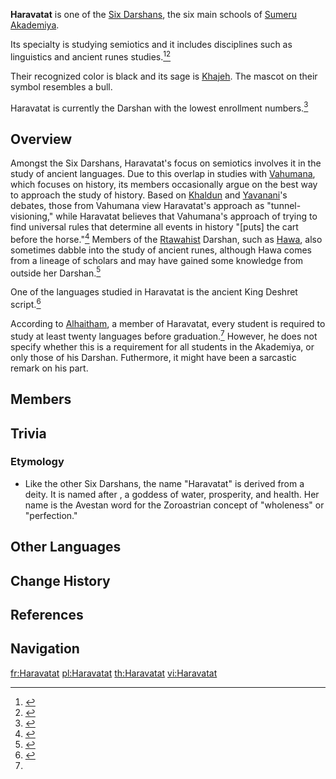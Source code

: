 {{Faction Infobox
|image        = Sumeru Akademiya Haravatat.png
|region       = Sumeru
|affiliation  = [[Sumeru Akademiya]]
}}
'''Haravatat''' is one of the [[Sumeru Akademiya#The Six Darshans|Six Darshans]], the six main schools of [[Sumeru Akademiya]].

Its specialty is studying semiotics and it includes disciplines such as linguistics and ancient runes studies.<ref name="I, Researcher">{{Ref/NPC|Hosseini|s=3}}</ref><ref>{{Ref/NPC|Sitt}}</ref>

Their recognized color is black and its sage is [[Khajeh]]. The mascot on their symbol resembles a bull.

Haravatat is currently the Darshan with the lowest enrollment numbers.<ref>{{Ref/VO|Faruzan|Something to Share: Haravatat}}</ref>

==Overview==
{{Quote|For example, my Darshan, Haravatat, focuses on linguistics, but we seldom discuss literature. Instead, we spend a lot of time studying syntax and structure.|[[Gregor]], daytime dialogue}}

Amongst the Six Darshans, Haravatat's focus on semiotics involves it in the study of ancient languages. Due to this overlap in studies with [[Vahumana]], which focuses on history, its members occasionally argue on the best way to approach the study of history. Based on [[Khaldun]] and [[Yavanani]]'s debates, those from Vahumana view Haravatat's approach as "tunnel-visioning," while Haravatat believes that Vahumana's approach of trying to find universal rules that determine all events in history "[puts] the cart before the horse."<ref>{{Ref/NPC|Khaldun}}</ref> Members of the [[Rtawahist]] Darshan, such as [[Hawa]], also sometimes dabble into the study of ancient runes, although Hawa comes from a lineage of scholars and may have gained some knowledge from outside her Darshan.<ref>{{Ref/NPC|Hawa}}</ref>

One of the languages studied in Haravatat is the ancient King Deshret script.<ref name="SSD">{{Ref/Quest|Secret of the Scorching Desert}}</ref>

According to [[Alhaitham]], a member of Haravatat, every student is required to study at least twenty languages before graduation.<ref name="SSD" /> However, he does not specify whether this is a requirement for all students in the Akademiya, or only those of his Darshan. Futhermore, it might have been a sarcastic remark on his part.

==Members==
{{Specific Characters by Category List|Haravatat|2
|separate_character=Khajeh
|separate_characters_description=[[Khajeh]] was the Sage of Haravatat.
|list_descriptor=who are part of Haravatat
}}

==Trivia==
===Etymology===
* Like the other Six Darshans, the name "Haravatat" is derived from a {{w|Zoroastianism|Zoroastrian}} deity. It is named after {{w|Haurvatat}}, a goddess of water, prosperity, and health. Her name is the Avestan word for the Zoroastrian concept of "wholeness" or "perfection."

==Other Languages==
{{Other Languages
|en      = Haravatat
|zhs     = 知论派 / 室罗婆耽
|zhs_rm  = Zhīlùn-pài / Shìluōpódān
|zht     = 知論派 / 室羅婆耽
|zht_rm  = Zhīlùn-pài / Shìluōpódān
|zh_tl   = School of Knowledge
|ja      = サルヴァタット / 知論派<ref>YouTube: [https://youtu.be/-ymQCWhGQfY {{ja|【原神】スメールプレビュー動画03&mdash;&mdash;聡明なる序曲}}] (Official subtitles)</ref>
|ja_rm   = Saruvatatto / Chironha{{Assumed}}
|ja_tl   = Haravatat / School of Knowledge{{Sino}}
|ko      = 지론파 / 하라바타트
|ko_rm   = Jironpa / Harabatateu
|ko_tl   = School of Theory of Knowledge / Haravatat
|es      = (Escuela de) Epistemología / Escuela de Semiótica<ref name="Sumeru03">YouTube: [https://youtu.be/JrC7DTUsii8 Sumeru Preview Teaser 03: Prelude to Wisdom | Genshin Impact] (Official subtitles)</ref>
|es_tl   = (School of) {{wt|epistemology|Epistemology|English}} / School of {{wt|semiotics|Semiotics|English}}
|fr      = Haravatat
|ru      = Хараватат
|th      = Haravatat
|vi      = Haravatat
|de      = Haravatat / Redelehre<ref name="Sumeru03" />
|de_tl   = Haravatat / Theory of Speech
|id      = Haravatat
|pt      = Haravatat
|tr      = Haravatat
|it      = Haravatat
}}

==Change History==
{{Change History|introduced=2.3}}

==References==
{{reflist}}

==Navigation==
{{Faction Navbox}}

[[fr:Haravatat]]
[[pl:Haravatat]]
[[th:Haravatat]]
[[vi:Haravatat]]